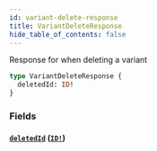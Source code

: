 ```yaml
---
id: variant-delete-response
title: VariantDeleteResponse
hide_table_of_contents: false
---
```



Response for when deleting a variant

```graphql
type VariantDeleteResponse {
  deletedId: ID!
}
```


### Fields

#### [`deletedId`](#) ([`ID!`](/developers/demandhq-apis/demand-api/graphql/reference/scalars/id))






